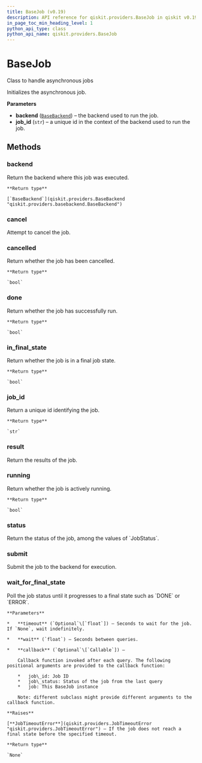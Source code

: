 ```yaml
---
title: BaseJob (v0.19)
description: API reference for qiskit.providers.BaseJob in qiskit v0.19
in_page_toc_min_heading_level: 1
python_api_type: class
python_api_name: qiskit.providers.BaseJob
---
```


# BaseJob

<Class id="qiskit.providers.BaseJob" isDedicatedPage={true} github="https://github.com/qiskit/qiskit/tree/stable/0.14/qiskit/providers/basejob.py" signature="BaseJob(backend, job_id)" modifiers="class">
  Class to handle asynchronous jobs

  Initializes the asynchronous job.

  **Parameters**

  *   **backend** ([`BaseBackend`](qiskit.providers.BaseBackend "qiskit.providers.basebackend.BaseBackend")) – the backend used to run the job.
  *   **job\_id** (`str`) – a unique id in the context of the backend used to run the job.

  ## Methods

  <span id="basejob-backend" />

  ### backend

  <Function id="qiskit.providers.BaseJob.backend" signature="BaseJob.backend()">
    Return the backend where this job was executed.

    **Return type**

    [`BaseBackend`](qiskit.providers.BaseBackend "qiskit.providers.basebackend.BaseBackend")
  </Function>

  <span id="basejob-cancel" />

  ### cancel

  <Function id="qiskit.providers.BaseJob.cancel" signature="BaseJob.cancel()" modifiers="abstract">
    Attempt to cancel the job.
  </Function>

  <span id="basejob-cancelled" />

  ### cancelled

  <Function id="qiskit.providers.BaseJob.cancelled" signature="BaseJob.cancelled()">
    Return whether the job has been cancelled.

    **Return type**

    `bool`
  </Function>

  <span id="basejob-done" />

  ### done

  <Function id="qiskit.providers.BaseJob.done" signature="BaseJob.done()">
    Return whether the job has successfully run.

    **Return type**

    `bool`
  </Function>

  <span id="basejob-in-final-state" />

  ### in\_final\_state

  <Function id="qiskit.providers.BaseJob.in_final_state" signature="BaseJob.in_final_state()">
    Return whether the job is in a final job state.

    **Return type**

    `bool`
  </Function>

  <span id="basejob-job-id" />

  ### job\_id

  <Function id="qiskit.providers.BaseJob.job_id" signature="BaseJob.job_id()">
    Return a unique id identifying the job.

    **Return type**

    `str`
  </Function>

  <span id="basejob-result" />

  ### result

  <Function id="qiskit.providers.BaseJob.result" signature="BaseJob.result()" modifiers="abstract">
    Return the results of the job.
  </Function>

  <span id="basejob-running" />

  ### running

  <Function id="qiskit.providers.BaseJob.running" signature="BaseJob.running()">
    Return whether the job is actively running.

    **Return type**

    `bool`
  </Function>

  <span id="basejob-status" />

  ### status

  <Function id="qiskit.providers.BaseJob.status" signature="BaseJob.status()" modifiers="abstract">
    Return the status of the job, among the values of `JobStatus`.
  </Function>

  <span id="basejob-submit" />

  ### submit

  <Function id="qiskit.providers.BaseJob.submit" signature="BaseJob.submit()" modifiers="abstract">
    Submit the job to the backend for execution.
  </Function>

  <span id="basejob-wait-for-final-state" />

  ### wait\_for\_final\_state

  <Function id="qiskit.providers.BaseJob.wait_for_final_state" signature="BaseJob.wait_for_final_state(timeout=None, wait=5, callback=None)">
    Poll the job status until it progresses to a final state such as `DONE` or `ERROR`.

    **Parameters**

    *   **timeout** (`Optional`\[`float`]) – Seconds to wait for the job. If `None`, wait indefinitely.

    *   **wait** (`float`) – Seconds between queries.

    *   **callback** (`Optional`\[`Callable`]) –

        Callback function invoked after each query. The following positional arguments are provided to the callback function:

        *   job\_id: Job ID
        *   job\_status: Status of the job from the last query
        *   job: This BaseJob instance

        Note: different subclass might provide different arguments to the callback function.

    **Raises**

    [**JobTimeoutError**](qiskit.providers.JobTimeoutError "qiskit.providers.JobTimeoutError") – If the job does not reach a final state before the specified timeout.

    **Return type**

    `None`
  </Function>
</Class>

